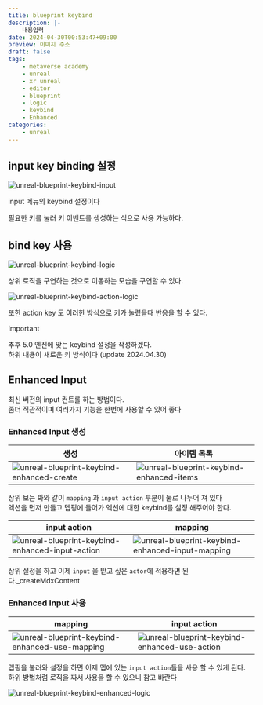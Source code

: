 ```yaml
---
title: blueprint keybind
description: |-
    내용입력
date: 2024-04-30T00:53:47+09:00
preview: 이미지 주소
draft: false
tags:
    - metaverse academy
    - unreal
    - xr unreal
    - editor
    - blueprint
    - logic
    - keybind
    - Enhanced
categories:
    - unreal
---
```



## input key binding 설정

![unreal-blueprint-keybind-input](./assets/unreal-blueprint-keybind-input.png)

input 메뉴의 keybind 설정이다

필요한 키를 눌러 키 이벤트를 생성하는 식으로 사용 가능하다.

## bind key 사용

![unreal-blueprint-keybind-logic](./assets/unreal-blueprint-keybind-logic.png)

상위 로직을 구연하는 것으로 이동하는 모습을 구연할 수 있다.

![unreal-blueprint-keybind-action-logic](./assets/unreal-blueprint-keybind-action-logic.png)

또한 action key 도 이러한 방식으로 키가 눌렸을때 반응을 할 수 있다.

> [!IMPORTANT]
> 추후 5.0 엔진에 맞는 keybind 설정을 작성하겠다. \
> 하위 내용이 새로운 키 방식이다 (update 2024.04.30)

## Enhanced Input

최신 버전의 input 컨트롤 하는 방법이다.\
좀더 직관적이며 여러가지 기능을 한번에 사용할 수 있어 좋다

### Enhanced Input 생성

| 생성 | 아이템 목록 |
|---|---|
| ![unreal-blueprint-keybind-enhanced-create](./assets/unreal-blueprint-keybind-enhanced-create.png) | ![unreal-blueprint-keybind-enhanced-items](./assets/unreal-blueprint-keybind-enhanced-items.png) |

상위 보는 봐와 같이 ```mapping``` 과 ```input action``` 부분이 둘로 나누어 져 있다\
엑션을 먼저 만들고 멥핑에 들어가 엑션에 대한 keybind를 설정 해주어야 한다.

| input action | mapping |
|---|---|
| ![unreal-blueprint-keybind-enhanced-input-action](./assets/unreal-blueprint-keybind-enhanced-input-action.png) | ![unreal-blueprint-keybind-enhanced-input-mapping](./assets/unreal-blueprint-keybind-enhanced-input-mapping.png) |

상위 설정을 하고 이제 ```input``` 을 받고 싶은  ```actor```에 적용하면 된다._createMdxContent

### Enhanced Input 사용

| mapping | input action |
|---|---|
| ![unreal-blueprint-keybind-enhanced-use-mapping](./assets/unreal-blueprint-keybind-enhanced-use-mapping.gif) | ![unreal-blueprint-keybind-enhanced-use-action](./assets/unreal-blueprint-keybind-enhanced-use-action.gif) |

맵핑을 불러와 설정을 하면 이제 멥에 있는 ```input action```들을 사용 할 수 있게 된다.\
하위 방법처럼 로직을 짜서 사용을 할 수 있으니 참고 바란다

![unreal-blueprint-keybind-enhanced-logic](./assets/unreal-blueprint-keybind-enhanced-logic.png)

